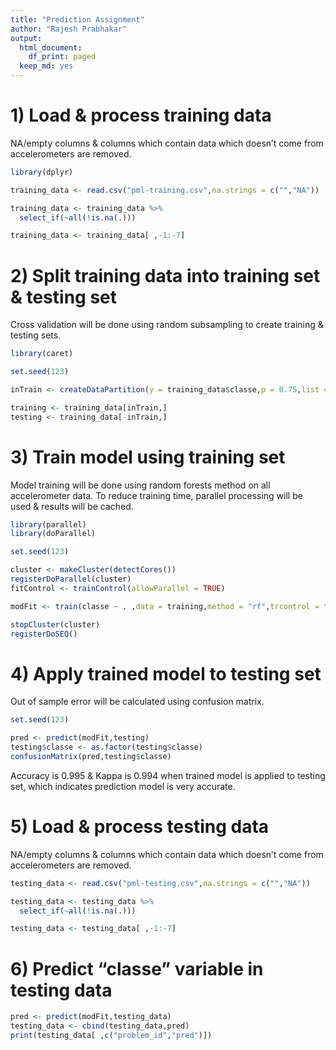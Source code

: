 ```yaml
---
title: "Prediction Assignment"
author: "Rajesh Prabhakar"
output:
  html_document:
    df_print: paged
  keep_md: yes
---
```



# 1) Load & process training data

NA/empty columns & columns which contain data which doesn't come from accelerometers are removed.

```r

library(dplyr)

training_data <- read.csv("pml-training.csv",na.strings = c("","NA"))

training_data <- training_data %>%
  select_if(~all(!is.na(.)))

training_data <- training_data[ ,-1:-7]

```

# 2) Split training data into training set & testing set

Cross validation will be done using random subsampling to create training & testing sets.

```r

library(caret)

set.seed(123)

inTrain <- createDataPartition(y = training_data$classe,p = 0.75,list = FALSE)

training <- training_data[inTrain,]
testing <- training_data[-inTrain,]

```

# 3) Train model using training set

Model training will be done using random forests method on all accelerometer data. To reduce training time, parallel processing will be used & results will be cached.

```r

library(parallel)
library(doParallel)

set.seed(123)

cluster <- makeCluster(detectCores())
registerDoParallel(cluster)
fitControl <- trainControl(allowParallel = TRUE)

modFit <- train(classe ~ . ,data = training,method = "rf",trcontrol = fitControl)

stopCluster(cluster)
registerDoSEQ()

```

# 4) Apply trained model to testing set

Out of sample error will be calculated using confusion matrix.

```r

set.seed(123)

pred <- predict(modFit,testing)
testing$classe <- as.factor(testing$classe)
confusionMatrix(pred,testing$classe)

```

Accuracy is 0.995 & Kappa is 0.994 when trained model is applied to testing set, which indicates prediction model is very accurate.

# 5) Load & process testing data

NA/empty columns & columns which contain data which doesn't come from accelerometers are removed.

```r

testing_data <- read.csv("pml-testing.csv",na.strings = c("","NA"))

testing_data <- testing_data %>%
  select_if(~all(!is.na(.)))

testing_data <- testing_data[ ,-1:-7]

```

# 6) Predict "classe" variable in testing data

```r

pred <- predict(modFit,testing_data)
testing_data <- cbind(testing_data,pred)
print(testing_data[ ,c("problem_id","pred")])

```